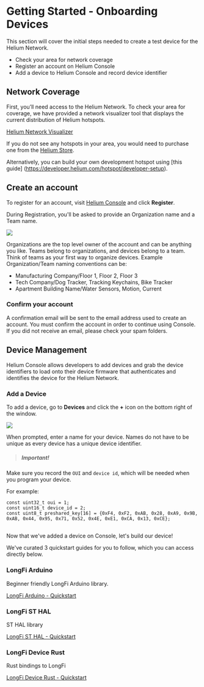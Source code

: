 
# Getting Started - Onboarding Devices

This section will cover the initial steps needed to create a test device for the Helium Network. 

* Check your area for network coverage
* Register an account on Helium Console 
* Add a device to Helium Console and record device identifier

## Network Coverage

First, you’ll need access to the Helium Network. To check your area for coverage, we have provided a network visualizer tool that displays the current distribution of Helium hotspots. 

<a href="https://network.helium.com/coverage" target="_blank">Helium Network Visualizer</a>

If you do not see any hotspots in your area, you would need to purchase one from the <a href="https://www.helium.com/store" target="_blank">Helium Store</a>.

Alternatively, you can build your own development hotspot using [this guide] (https://developer.helium.com/hotspot/developer-setup).

## Create an account

To register for an account, visit <a href="https://console.helium.com" target="_blank">Helium Console</a> and click **Register**.

During Registration, you'll be asked to provide an Organization name and a Team name.

<img src={register} />

Organizations are the top level owner of the account and can be anything you like. Teams belong to organizations, and devices belong to a team. Think of teams as your first way to organize devices. Example Organization/Team naming conventions can be:
- Manufacturing Company/Floor 1, Floor 2, Floor 3
- Tech Company/Dog Tracker, Tracking Keychains, Bike Tracker
- Apartment Building Name/Water Sensors, Motion, Current

### Confirm your account
A confirmation email will be sent to the email address used to create an account. You must confirm the account in order to continue using Console. If you did not receive an email, please check your spam folders.

## Device Management

Helium Console allows developers to add devices and grab the device identifiers to load onto their device firmware that authenticates and identifies the device for the Helium Network.

### Add a Device

To add a device, go to **Devices** and click the **+** icon on the bottom right of the window.

<img src={create_device} />

When prompted, enter a name for your device. Names do not have to be unique as every device has a unique device identifier.

> ##### Important!  

Make sure you record the `OUI` and `device id`, which will be needed when you program your device. 

For example: 

```
const uint32_t oui = 1;
const uint16_t device_id = 2;
const uint8_t preshared_key[16] = {0xF4, 0xF2, 0xAB, 0x28, 0xA9, 0x9B, 0xAB, 0x44, 0x95, 0x71, 0x52, 0x4E, 0xE1, 0xCA, 0x13, 0xCE};
```

##

Now that we've added a device on Console, let's build our device! 

We've curated 3 quickstart guides for you to follow, which you can access directly below.  

### LongFi Arduino
Beginner friendly LongFi Arduino library. 

[LongFi Arduino - Quickstart](/device/arduino-quickstart)

### LongFi ST HAL
ST HAL library 

[LongFi ST HAL - Quickstart](/device/st-hal-quickstart)

### LongFi Device Rust
Rust bindings to LongFi 

[LongFi Device Rust - Quickstart](/device/rust-quickstart)





